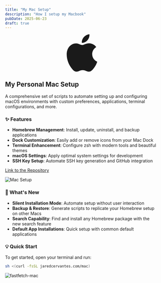 ```yaml
---
title: "My Mac Setup"
description: "How I setup my Macbook"
pubDate: 2025-06-23
draft: true
---
```


<div style="text-align: center;">
    <svg style="width: 100px; height: auto;" xmlns="http://www.w3.org/2000/svg" xml:space="preserve" viewBox="0 0 814 1000">
        <path fill="currentColor" d="M788.1 340.9c-5.8 4.5-108.2 62.2-108.2 190.5 0 148.4 130.3 200.9 134.2 202.2-.6 3.2-20.7 71.9-68.7 141.9-42.8 61.6-87.5 123.1-155.5 123.1s-85.5-39.5-164-39.5c-76.5 0-103.7 40.8-165.9 40.8s-105.6-57-155.5-127C46.7 790.7 0 663 0 541.8c0-194.4 126.4-297.5 250.8-297.5 66.1 0 121.2 43.4 162.7 43.4 39.5 0 101.1-46 176.3-46 28.5 0 130.9 2.6 198.3 99.2zm-234-181.5c31.1-36.9 53.1-88.1 53.1-139.3 0-7.1-.6-14.3-1.9-20.1-50.6 1.9-110.8 33.7-147.1 75.8-28.5 32.4-55.1 83.6-55.1 135.5 0 7.8 1.3 15.6 1.9 18.1 3.2.6 8.4 1.3 13.6 1.3 45.4 0 102.5-30.4 135.5-71.3z"/>
    </svg>
</div>

## My Personal Mac Setup

A comprehensive set of scripts to automate setting up and configuring macOS environments with custom preferences, applications, terminal configurations, and more.

### ✨ Features

- **Homebrew Management**: Install, update, uninstall, and backup applications
- **Dock Customization**: Easily add or remove icons from your Mac Dock
- **Terminal Enhancement**: Configure zsh with modern tools and beautiful themes
- **macOS Settings**: Apply optimal system settings for development
- **SSH Key Setup**: Automate SSH key generation and GitHub integration

[Link to the Repository](https://github.com/Jaredy899/mac.git)

![Mac Setup](https://22yjaf7c2x.ufs.sh/f/avP9Ws4j0vyMZcAWdKuJrPdyjXtn982fkAIm46GK3LZcHNh7)

### 🎯 What's New

- **Silent Installation Mode**: Automate setup without user interaction
- **Backup & Restore**: Generate scripts to replicate your Homebrew setup on other Macs
- **Search Capability**: Find and install any Homebrew package with the new search feature
- **Default App Installations**: Quick setup with common default applications

### 💡 Quick Start

To get started, open your terminal and run:

```zsh
sh <(curl -fsSL jaredcervantes.com/mac)
```

![fastfetch-mac](https://22yjaf7c2x.ufs.sh/f/avP9Ws4j0vyMseoPBmY3meuklwVyXKRFOhpbnxdo9aWUtzMP)
